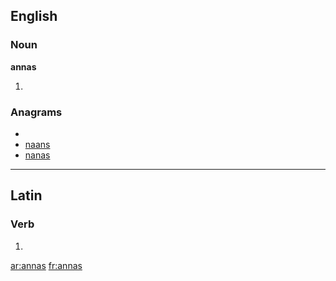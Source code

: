 ==English==

===Noun===
'''annas'''

# {{plural of|[[anna]]}}

===Anagrams===
* {{alphagram|aanns}}
* [[naans#English|naans]]
* [[nanas#English|nanas]]

----

==Latin==

===Verb===
{{la-verb-form|annās}}

# {{conjugation of|anno|annō|2|s|pres|act|ind|lang=la}}

[[ar:annas]]
[[fr:annas]]